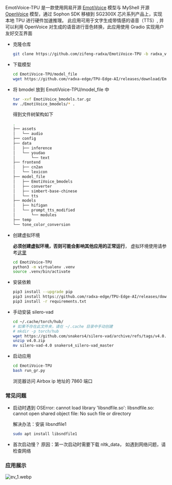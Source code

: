 EmotiVoice-TPU 是一款使用网易开源 [EmotiVoice](https://github.com/netease-youdao/EmotiVoice) 模型与 MyShell 开源 [OpenVoice](https://github.com/myshell-ai/OpenVoice) 模型，通过 Sophon SDK 移植到 SG2300X 芯片系列产品上，实现本地 TPU 进行硬件加速推理。
此应用可用于文字生成带情感的语音（TTS）, 并可以利用 OpenVoice 对生成的语音进行音色转换，此应用使用 Gradio 实现用户友好交互界面

- 克隆仓库

  ```bash
  git clone https://github.com/zifeng-radxa/EmotiVoice-TPU -b radxa_v0.1.2
  ```

- 下载模型

  ```bash
  cd EmotiVoice-TPU/model_file
  wget https://github.com/radxa-edge/TPU-Edge-AI/releases/download/EmotiVoice/EmotiVoice_bmodels.tar.gz
  ```

- 将 bmodel 放到 EmotiVoice-TPU/model_file 中

  ```bash
  tar -xvf EmotiVoice_bmodels.tar.gz
  mv ./EmotiVoice_bmodels/* .
  ```

  得到文件树架构如下

  ```bash
  .
  ├── assets
  │   └── audio
  ├── config
  ├── data
  │   ├── inference
  │   └── youdao
  │       └── text
  ├── frontend
  │   ├── cn2an
  │   └── lexicon
  ├── model_file
  │   ├── EmotiVoice_bmodels
  │   ├── converter
  │   ├── simbert-base-chinese
  │   └── tts
  ├── models
  │   ├── hifigan
  │   └── prompt_tts_modified
  │       └── modules
  ├── temp
  └── tone_color_conversion
  ```

- 创建虚拟环境

  **必须创建虚拟环境，否则可能会影响其他应用的正常运行**， 虚拟环境使用请参考[这里](../ai-tools/virtualenv_usage)

  ```bash
  cd EmotiVoice-TPU
  python3 -m virtualenv .venv
  source .venv/bin/activate
  ```

- 安装依赖

  ```bash
  pip3 install --upgrade pip
  pip3 install https://github.com/radxa-edge/TPU-Edge-AI/releases/download/v0.1.0/tpu_perf-1.2.31-py3-none-manylinux2014_aarch64.whl
  pip3 install -r requirements.txt
  ```

- 手动安装 silero-vad

  ```bash
  cd ~/.cache/torch/hub/
  # 如果不存在此文件夹，请在 ~/.cache 目录中手动创建
  # mkdir -p torch/hub
  wget https://github.com/snakers4/silero-vad/archive/refs/tags/v4.0.zip
  unzip v4.0.zip
  mv silero-vad-4.0 snakers4_silero-vad_master
  ```

- 启动应用
  ```bash
  cd EmotiVoice-TPU
  bash run_gr.py
  ```
  浏览器访问 Airbox ip 地址的 7860 端口

### 常见问题

- 启动时遇到 OSError: cannot load library 'libsndfile.so': libsndfile.so: cannot open shared object file: No such file or directory

  解决办法：安装 libsndfile1

  ```bash
  sudo apt install libsndfile1
  ```

- 首次启动慢？
  原因：第一次启动时需要下载 nltk_data， 如遇到网络问题，请检查网络

### 应用展示

![ev_1.webp](/img/general-tutorial/tpu_ai/ev_1.webp)
